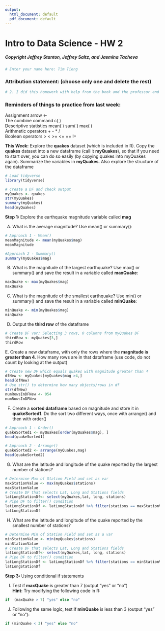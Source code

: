 ---
output:
  html_document: default
  pdf_document: default
---
# Intro to Data Science - HW 2
##### Copyright  Jeffrey Stanton, Jeffrey Saltz, and Jasmina Tacheva


```{r}
# Enter your name here: Tim Tieng
```

### Attribution statement: (choose only one and delete the rest)


```{r}
# 2. I did this homework with help from the book and the professor and these Internet sources: https://study.com/academy/lesson/arrange-function-in-r-programming.html
```

### Reminders of things to practice from last week: 
Assignment arrow  		<- <br>
The combine command 	c( ) <br>
Descriptive statistics 	mean( ) sum( ) max( ) <br>
Arithmetic operators		+ - * /<br>
Boolean operators		>    <    >=    <=   ==   !=  <br>

**This Week:** Explore the **quakes** dataset (which is included in R). Copy the **quakes** dataset into a new dataframe (call it **myQuakes**), so that if you need to start over, you can do so easily (by copying quakes into myQuakes again). Summarize the variables in **myQuakes**. Also explore the structure of the dataframe



```{r}
# Load tidyverse
library(tidyverse)

# Create a DF and check output
myQuakes <- quakes
str(myQuakes)
summary(myQuakes)
head(myQuakes)
```

**Step 1:** Explore the earthquake magnitude variable called **mag**  <br>

A.	What is the average magnitude? Use mean() or summary():


```{r}
# Approach 1 - Mean()
meanMagnitude <- mean(myQuakes$mag)
meanMagnitude

#Approach 2 - Summary()
summary(myQuakes$mag)
```

B.	What is the magnitude of the largest earthquake? Use max() or summary() and save the result in a variable called **maxQuake**:


```{r}
maxQuake <- max(myQuakes$mag)
maxQuake
```

C.	What is the magnitude of the smallest earthquake? Use min() or summary() and save the result in a variable called **minQuake**:


```{r}
minQuake <- min(myQuakes$mag)
minQuake
```

D.	Output the **third row** of the dataframe


```{r}
# Create DF var; Selecting 3 rows, 0 columns from myQuakes DF
thirdRow <- myQuakes[3,]
thirdRow
```

E. Create a new dataframe, with only the rows where the **magnitude is greater than 4**. How many rows are in that dataframe (use code, do not count by looking at the output) 


```{r}
# Create new DF which equals quakes with magnitude greater than 4
dfNew <- myQuakes[myQuakes$mag >4,]
head(dfNew)
# Use str() to determine how many objects/rows in df
str(dfNew)
numRowsInDFNew <- 954
numRowsInDFNew
```

F.	Create a **sorted dataframe** based on magnitude and store it in **quakeSorted1**. Do the sort two different ways, once with arrange() and then with order()


```{r}
# Approach 1 - Order()
quakeSorted1 <- myQuakes[order(myQuakes$mag), ]
head(quakeSorted1)

# Approach 2 - Arrange()
quakeSorted2 <- arrange(myQuakes,mag)
head(quakeSorted2)
```


G.	What are the latitude and longitude of the quake reported by the largest number of stations?  


```{r}
# Determine Max of Station Field and set as var
maxStationValue <- max(myQuakes$stations)
maxStationValue
# Create DF that selects Lat, Long and Stations fields
latLongStationDf<- select(myQuakes,lat, long, stations)
# Pipe DF to filter() condition
latLongStationDf <- latLongStationDf %>% filter(stations == maxStationValue)
latLongStationDf
```

H.	What are the latitude and longitude of the quake reported by the smallest number of stations?  


```{r}
# Determine Min of Station Field and set as a var
minStationValue <- min(myQuakes$stations)
minStationValue
# Create DF that selects Lat, Long and Stations fields
latLongStationDf<- select(myQuakes,lat, long, stations)
# Pipe DF to filter() condition
latLongStationDf <- latLongStationDf %>% filter(stations == minStationValue)
latLongStationDf
```

**Step 3:** Using conditional if statements <br>

I.	 Test if **maxQuake** is greater than 7 (output “yes” or “no”) <br>
**Hint:** Try modifying the following code in R: 


```{r}
if  (maxQuake > 7) "yes" else "no"
```

J.	 Following the same logic, test if **minQuake** is less than 3 (output “yes” or “no”):


```{r}
if (minQuake < 3) "yes" else "no"
```
